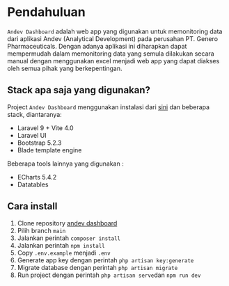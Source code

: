 # Pendahuluan

`Andev Dashboard` adalah web app yang digunakan untuk memonitoring data dari aplikasi Andev (Analytical Development) pada perusahan PT. Genero Pharmaceuticals. Dengan adanya aplikasi ini diharapkan dapat mempermudah dalam memonitoring data yang semula dilakukan secara manual dengan menggunakan excel menjadi web app yang dapat diakses oleh semua pihak yang berkepentingan.

## Stack apa saja yang digunakan?

Project `Andev Dashboard` menggunakan instalasi dari [sini](https://techvblogs.com/blog/how-to-install-bootstrap-5-in-laravel-9-with-vite) dan beberapa stack, diantaranya:

- Laravel 9 + Vite 4.0
- Laravel UI
- Bootstrap 5.2.3
- Blade template engine

Beberapa tools lainnya yang digunakan :

- ECharts 5.4.2
- Datatables

## Cara install

1. Clone repository [andev dashboard](https://github.com/muchfahmiarif/andev-dashboard)
2. Pilih branch `main`
3. Jalankan perintah `composer install`
4. Jalankan perintah `npm install`
5. Copy `.env.example` menjadi `.env`
6. Generate app key dengan perintah `php artisan key:generate`
7. Migrate database dengan perintah `php artisan migrate`
8. Run project dengan perintah `php artisan serve`dan `npm run dev`
